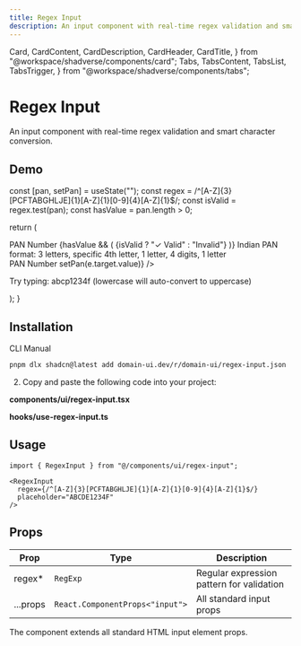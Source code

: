 ```yaml
---
title: Regex Input
description: An input component with real-time regex validation and smart character conversion.
---
```


  Card,
  CardContent,
  CardDescription,
  CardHeader,
  CardTitle,
} from "@workspace/shadverse/components/card";
  Tabs,
  TabsContent,
  TabsList,
  TabsTrigger,
} from "@workspace/shadverse/components/tabs";

# Regex Input

An input component with real-time regex validation and smart character conversion.

## Demo

  const [pan, setPan] = useState("");
  const regex = /^[A-Z]{3}[PCFTABGHLJE]{1}[A-Z]{1}[0-9]{4}[A-Z]{1}$/;
  const isValid = regex.test(pan);
  const hasValue = pan.length > 0;

return (

<Card className="w-full max-w-md">
  <CardHeader>
    <CardTitle className="flex items-center justify-between">
      PAN Number
      {hasValue && (
        <Badge variant={isValid ? "default" : "secondary"}>
          {isValid ? "✓ Valid" : "Invalid"}
        </Badge>
      )}
    </CardTitle>
    <CardDescription>
      Indian PAN format: 3 letters, specific 4th letter, 1 letter, 4 digits, 1
      letter
    </CardDescription>
  </CardHeader>
  <CardContent>
    <div className="space-y-2">
      <Label htmlFor="pan">PAN Number</Label>
      <RegexInput
        id="pan"
        regex={regex}
        placeholder="ABCDE1234F"
        value={pan}
        onChange={(e) => setPan(e.target.value)}
      />
      <p className="text-sm text-muted-foreground">
        Try typing: abcp1234f (lowercase will auto-convert to uppercase)
      </p>
    </div>
  </CardContent>
</Card>
); }

<RegexInputDemo />

## Installation

<Tabs defaultValue="cli">

<TabsList>
  <TabsTrigger value="cli">CLI</TabsTrigger>
  <TabsTrigger value="manual">Manual</TabsTrigger>
</TabsList>

<TabsContent value="cli">

```bash
pnpm dlx shadcn@latest add domain-ui.dev/r/domain-ui/regex-input.json
```

</TabsContent>

<TabsContent value="manual">

2. Copy and paste the following code into your project:

**components/ui/regex-input.tsx**

<DynamicRegistryCodeBlock
  name="regex-input"
  registry="domain-ui"
  filePath="components/domain-ui/regex-input.tsx"
/>

**hooks/use-regex-input.ts**

<DynamicRegistryCodeBlock
  name="regex-input"
  registry="domain-ui"
  filePath="hooks/use-regex-input.ts"
/>

</TabsContent>

</Tabs>

## Usage

```tsx
import { RegexInput } from "@/components/ui/regex-input";
```

```tsx
<RegexInput
  regex={/^[A-Z]{3}[PCFTABGHLJE]{1}[A-Z]{1}[0-9]{4}[A-Z]{1}$/}
  placeholder="ABCDE1234F"
/>
```

## Props

| Prop     | Type                            | Description                               |
| -------- | ------------------------------- | ----------------------------------------- |
| regex\*  | `RegExp`                        | Regular expression pattern for validation |
| ...props | `React.ComponentProps<"input">` | All standard input props                  |

The component extends all standard HTML input element props.
